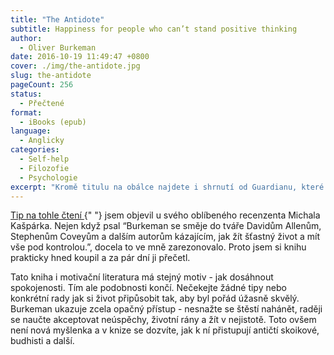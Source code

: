 ```yaml
---
title: "The Antidote"
subtitle: Happiness for people who can’t stand positive thinking
author:
  - Oliver Burkeman
date: 2016-10-19 11:49:47 +0800
cover: ./img/the-antidote.jpg
slug: the-antidote
pageCount: 256
status:
  - Přečtené
format:
  - iBooks (epub)
language:
  - Anglicky
categories:
  - Self-help
  - Filozofie
  - Psychologie
excerpt: "Kromě titulu na obálce najdete i shrnutí od Guardianu, které zní: <em>A bracing detox for the self-help junkie</em>, čili Osvěžující detox pro feťáky osobního rozvoje. Burkeman v knize tvrdí, že ke štěstí a spokojenosti vede jiná cesta, než v zběsilé honbě za lepší budoucností, neustálé vizualizaci úspěchů nebo dalších postupech, které hlásájí autoři self-help literatury. Pokud se totiž snažíte dosáhnout dokonalého výsledku, nejspíš se vám to nepovede a budete rozladění, přestože samotný výkon může být vynikající. Jako když hokejový tým vyhraje stříbro."
---
```


<p>
  <a
    href="https://finmag.penize.cz/recenze/267855-recept-na-stesti-nesnazte-se-byt-stastni-myslete-radsi-na-smrt"
    target="_blank"
    rel="noreferrer noopener">
    Tip na tohle čtení
  </a>{" "}
  jsem objevil u svého oblíbeného recenzenta Michala Kašpárka. Nejen když psal
  “Burkeman se směje do tváře Davidům Allenům, Stephenům Coveyům a dalším
  autorům kázajícím, jak žít šťastný život a mít vše pod kontrolou.”, docela to
  ve mně zarezonovalo. Proto jsem si knihu prakticky hned koupil a za pár dní ji
  přečetl.
</p>

Tato kniha i motivační literatura má stejný motiv - jak dosáhnout spokojenosti. Tím ale podobnosti končí. Nečekejte žádné tipy nebo konkrétní rady jak si život připůsobit tak, aby byl pořád úžasně skvělý. Burkeman ukazuje zcela opačný přístup - nesnažte se štěstí nahánět, raději se naučte akceptovat neúspěchy, životní rány a žít v nejistotě. Toto ovšem není nová myšlenka a v knize se dozvíte, jak k ní přistupují antičtí skoikové, budhisti a další.
